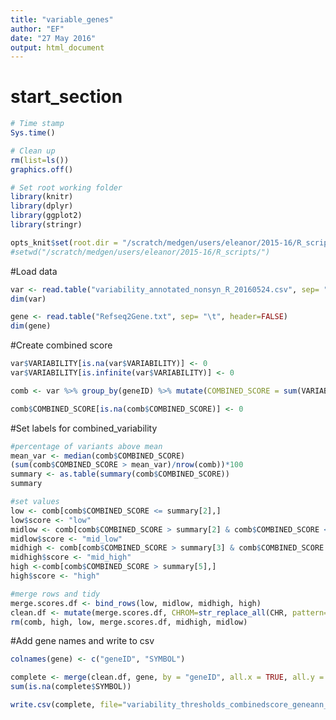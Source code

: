 ```yaml
---
title: "variable_genes"
author: "EF"
date: "27 May 2016"
output: html_document
---
```

# start_section
  
```r

# Time stamp
Sys.time()

# Clean up
rm(list=ls())
graphics.off()

# Set root working folder
library(knitr)
library(dplyr)
library(ggplot2)
library(stringr)

opts_knit$set(root.dir = "/scratch/medgen/users/eleanor/2015-16/R_scripts/")
#setwd("/scratch/medgen/users/eleanor/2015-16/R_scripts/")

```
#Load data
```r
var <- read.table("variability_annotated_nonsyn_R_20160524.csv", sep= ",", header=TRUE)
dim(var)

gene <- read.table("Refseq2Gene.txt", sep= "\t", header=FALSE)
dim(gene)
```

#Create combined score
```r
var$VARIABILITY[is.na(var$VARIABILITY)] <- 0
var$VARIABILITY[is.infinite(var$VARIABILITY)] <- 0

comb <- var %>% group_by(geneID) %>% mutate(COMBINED_SCORE = sum(VARIABILITY*count)/total_exons)

comb$COMBINED_SCORE[is.na(comb$COMBINED_SCORE)] <- 0
```

#Set labels for combined_variability
```r
#percentage of variants above mean
mean_var <- median(comb$COMBINED_SCORE)
(sum(comb$COMBINED_SCORE > mean_var)/nrow(comb))*100
summary <- as.table(summary(comb$COMBINED_SCORE))
summary

#set values
low <- comb[comb$COMBINED_SCORE <= summary[2],]
low$score <- "low"
midlow <- comb[comb$COMBINED_SCORE > summary[2] & comb$COMBINED_SCORE <= summary[3],]
midlow$score <- "mid_low"
midhigh <- comb[comb$COMBINED_SCORE > summary[3] & comb$COMBINED_SCORE <= summary[5],]
midhigh$score <- "mid_high"
high <-comb[comb$COMBINED_SCORE > summary[5],]
high$score <- "high"

#merge rows and tidy
merge.scores.df <- bind_rows(low, midlow, midhigh, high)
clean.df <- mutate(merge.scores.df, CHROM=str_replace_all(CHR, pattern="chr", ""))
rm(comb, high, low, merge.scores.df, midhigh, midlow)
```

#Add gene names and write to csv
```r
colnames(gene) <- c("geneID", "SYMBOL")

complete <- merge(clean.df, gene, by = "geneID", all.x = TRUE, all.y = FALSE)
sum(is.na(complete$SYMBOL))

write.csv(complete, file="variability_thresholds_combinedscore_geneann_v2_nonsyn_20160526.csv", quote=FALSE)

```
